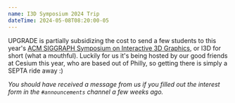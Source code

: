 ```yaml
---
name: I3D Symposium 2024 Trip
dateTime: 2024-05-08T08:20:00-05
---
```


UPGRADE is partially subsidizing the cost to send a few students to this year's [ACM SIGGRAPH Symposium on Interactive 3D Graphics](https://i3dsymposium.org/2024/index.html), or I3D for short (what a mouthful). Luckily for us it's being hosted by our good friends at Cesium this year, who are based out of Philly, so getting there is simply a SEPTA ride away :)

_You should have received a message from us if you filled out the interest form in the `#announcements` channel a few weeks ago._
